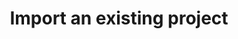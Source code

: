 ---
title: 'Import an existing project'
sidebarTitle: 'Option 2 - Import an existing project'
description: 'Create a new project on Appz by using a template'
---